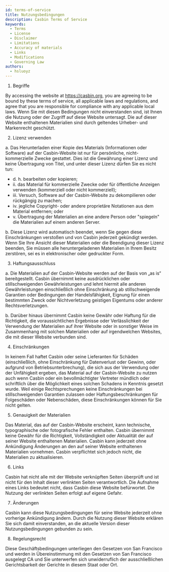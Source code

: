 ```yaml
---
id: terms-of-service
title: Nutzungsbedingungen
description: Casbin Terms of Service
keywords:
  - Terms
  - License
  - Disclaimer
  - Limitations
  - Accuracy of materials
  - Links
  - Modifications
  - Governing Law
authors:
  - hsluoyz
---
```


1. Begriffe

By accessing the website at https://casbin.org, you are agreeing to be bound by these terms of service, all applicable laws and regulations, and agree that you are responsible for compliance with any applicable local laws. Wenn Sie mit diesen Bedingungen nicht einverstanden sind, ist Ihnen die Nutzung oder der Zugriff auf diese Website untersagt. Die auf dieser Website enthaltenen Materialien sind durch geltendes Urheber- und Markenrecht geschützt.

2. Lizenz verwenden

a. Das Herunterladen einer Kopie des Materials (Informationen oder Software) auf der Casbin-Website ist nur für persönliche, nicht-kommerzielle Zwecke gestattet. Dies ist die Gewährung einer Lizenz und keine Übertragung von Titel, und unter dieser Lizenz dürfen Sie es nicht tun:

- d. h. bearbeiten oder kopieren;
- ii. das Material für kommerzielle Zwecke oder für öffentliche Anzeigen verwenden (kommerziell oder nicht kommerziell);
- iii. Versuch, Software auf der Casbin-Website zu dekompilieren oder rückgängig zu machen;
- iv. jegliche Copyright- oder andere proprietäre Notationen aus dem Material entfernen; oder
- v. Übertragung der Materialien an eine andere Person oder "spiegeln" die Materialien auf einem anderen Server.

b. Diese Lizenz wird automatisch beendet, wenn Sie gegen diese Einschränkungen verstoßen und von Casbin jederzeit gekündigt werden. Wenn Sie Ihre Ansicht dieser Materialien oder die Beendigung dieser Lizenz beenden, Sie müssen alle heruntergeladenen Materialien in Ihrem Besitz zerstören, sei es in elektronischer oder gedruckter Form.

3. Haftungsausschluss

a. Die Materialien auf der Casbin-Website werden auf der Basis von „as is“ bereitgestellt. Casbin übernimmt keine ausdrücklichen oder stillschweigenden Gewährleistungen und lehnt hiermit alle anderen Gewährleistungen einschließlich ohne Einschränkung ab stillschweigende Garantien oder Bedingungen der Handelsfähigkeit, Eignung für einen bestimmten Zweck oder Nichtverletzung geistigen Eigentums oder anderer Rechtsverletzungen.

b. Darüber hinaus übernimmt Casbin keine Gewähr oder Haftung für die Richtigkeit, die voraussichtlichen Ergebnisse oder Verlässlichkeit der Verwendung der Materialien auf ihrer Website oder in sonstiger Weise im Zusammenhang mit solchen Materialien oder auf irgendwelchen Websites, die mit dieser Website verbunden sind.

4. Einschränkungen

In keinem Fall haftet Casbin oder seine Lieferanten für Schäden (einschließlich, ohne Einschränkung für Datenverlust oder Gewinn, oder aufgrund von Betriebsunterbrechung), die sich aus der Verwendung oder der Unfähigkeit ergeben, das Material auf der Casbin-Website zu nutzen auch wenn Casbin oder ein bevollmächtigter Vertreter mündlich oder schriftlich über die Möglichkeit eines solchen Schadens in Kenntnis gesetzt wurde. Weil einige Rechtsprechungen keine Einschränkungen bei stillschweigenden Garantien zulassen oder Haftungsbeschränkungen für Folgeschäden oder Nebenschäden, diese Einschränkungen können für Sie nicht gelten.

5. Genauigkeit der Materialien

Das Material, das auf der Casbin-Website erscheint, kann technische, typographische oder fotografische Fehler enthalten. Casbin übernimmt keine Gewähr für die Richtigkeit, Vollständigkeit oder Aktualität der auf seiner Website enthaltenen Materialien. Casbin kann jederzeit ohne Ankündigung Änderungen an den auf seiner Website enthaltenen Materialien vornehmen. Casbin verpflichtet sich jedoch nicht, die Materialien zu aktualisieren.

6. Links

Casbin hat nicht alle mit der Website verknüpften Seiten überprüft und ist nicht für den Inhalt dieser verlinkten Seiten verantwortlich. Die Aufnahme eines Links bedeutet nicht, dass Casbin diese Website befürwortet. Die Nutzung der verlinkten Seiten erfolgt auf eigene Gefahr.

7. Änderungen

Casbin kann diese Nutzungsbedingungen für seine Website jederzeit ohne vorherige Ankündigung ändern. Durch die Nutzung dieser Website erklären Sie sich damit einverstanden, an die aktuelle Version dieser Nutzungsbedingungen gebunden zu sein.

8. Regelungsrecht

Diese Geschäftsbedingungen unterliegen den Gesetzen von San Francisco und werden in Übereinstimmung mit den Gesetzen von San Francisco ausgelegt CA und Sie unterwerfen sich unwiderruflich der ausschließlichen Gerichtsbarkeit der Gerichte in diesem Staat oder Ort.
